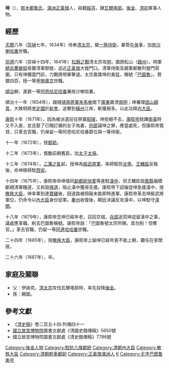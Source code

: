 {{Manchu name|[[那木都鲁氏|那木都鲁]]}}
'''坤'''（{{bd|？年||1687年|catIdx=N那木都魯}}），[[那木都魯氏|那木都魯氏]]，[[滿洲|滿洲]][[正黃旗|正黃旗]]人，祖籍[[綏芬|綏芬]]，隸[[瓦爾喀部|瓦爾喀部]]。[[後金|後金]]、[[清初|清初]]軍事人物。

==經歷==
[[天聰|天聰]]八年（[[崇禎|崇禎]]七年，1634年）侍奉[[清太宗|清太宗]]，擢[[一等侍衛|一等侍衛]]，兼管[[牛彔|牛彔]]事，加[[雲騎尉|拖沙喇哈番]]世職。

[[崇德|崇德]]六年（崇禎十四年，1641年）[[松錦之戰|松錦之戰]]清太宗攻[[明|明]]，圍困松山（[[錦州|錦州]]）。明軍[[總兵|總兵]][[曹變蛟|曹變蛟]]夜襲清軍御營，迫近[[正黃旗|正黃旗]]大營門口。清軍侍衛及親軍都散列營門周圍，只有坤獨當門前，力戰將明軍擊退。太宗嘉獎坤的勇猛，賜號「[[巴圖魯|巴圖魯]]」，賞銀四百，授一等[[甲喇章京|甲喇章京]]世職。

[[順治|順治]]朝，進爵一等[[男爵|阿思哈尼哈番]]兼拖沙喇哈番。

順治十一年（1654年），跟隨[[靖南將軍|靖南將軍]][[朱馬喇|朱馬喇]]南下[[廣東|廣東]]肅清[[南明|南明]]；坤署理[[固山額真|固山額真]]，大敗明將[[李定國|李定國]]於[[新會|新會]]，追擊到[[橫州|橫州]]江岸，斬獲極多。以此功拜[[內大臣|內大臣]]。

[[康熙|康熙]]十年（1671年），因為被派遣前往祭奠[[清昭陵|昭陵]]，坤拒絕不去，[[康熙帝|康熙帝]]駐蹕[[南臺|南臺]]時又不入直，並且娶了已賜訂婚的女子為妻，[[刑部|刑部]]論坤之罪，應當處死，但康熙帝寬貸，只革去官職，仍保留一等阿思哈尼哈番爵位與一等侍衛。

十一年（1672年），授[[都統|都統]]。

十二年（1673年），獎勵前朝舊臣，加[[太子太保|太子太保]]。

十三年（1674年），[[三藩之亂|三藩之亂]]起，授坤為[[振武將軍|振武將軍]]，率師駐防[[汝寧|汝寧]]。[[王輔臣|王輔臣]]反叛後，命坤移師駐[[西安|西安]]。

十四年（1675年），康熙帝命坤偕同[[副都統|副都統]][[翁愛|翁愛]]等進駐[[漢中|漢中]]，但王輔臣毀[[鳳縣|鳳縣]]偏橋斷絕清軍糧道，又拆毀[[棧道|棧道]]，阻止漢中獲得支援。康熙帝下詔催促坤急援漢中，授[[散秩大臣|散秩大臣]]，坤率軍到達[[寶雞|寶雞]]後，因道路被阻礙未能即時進軍。康熙帝革去坤振武將軍位，仍命令以[[內大臣|內大臣]]身份從軍。[[秦州|秦州]]收復後，朝廷決議反攻漢中，以坤駐守[[潼關|潼關]]。

十八年（1679年），康熙帝念坤已經年老，召回京城，[[兵部|兵部]]追究坤逗留漢中之事，議處應革職、削去巴圖魯稱號。康熙帝說：「巴圖魯號太宗所賜，其勿削！但奪官。」革去官職，仍留一等[[輕車都尉|阿達哈哈番]]世職。

二十四年（1685年），授[[散秩大臣|散秩大臣]]，康熙帝上諭坤已經年衰不能上朝，聽任在家閒居。

二十六年（1687年），卒。

==家庭及關聯==
*父：伊訥克，[[清太宗|清太宗]]攻伐瓦爾喀部時，率先投降[[後金|後金]]。
*孫：顯圖。

==參考文獻==
<div class="references-small">
<references></references>
</div>
*《[[清史稿|清史稿]]》卷二百五十四·列傳四十一
*[[國立故宮博物院|國立故宮博物院]]圖書文獻處《清國史館傳稿》5650號
*國立故宮博物院圖書文獻處《清史館傳稿》7786號

{{DEFAULTSORT:N那木都魯}}
[[Category:後金人物|Category:後金人物]]
[[Category:駐防八旗都統|Category:駐防八旗都統]]
[[Category:清朝內大臣|Category:清朝內大臣]]
[[Category:散秩大臣|Category:散秩大臣]]
[[Category:清朝輕車都尉|Category:清朝輕車都尉]]
[[Category:正黃旗滿洲人|Category:正黃旗滿洲人]]
[[Category:那木都魯氏|K]]
[[Category:无字巴图鲁勇号|Category:无字巴图鲁勇号]]